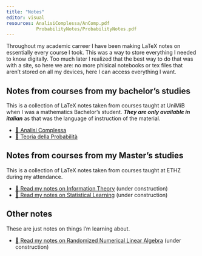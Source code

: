 ```yaml
---
title: "Notes"
editor: visual
resources: AnalisiComplessa/AnComp.pdf
           ProbabilityNotes/ProbabilityNotes.pdf
---
```


Throughout my academic carreer I have been making LaTeX notes on essentially every course I took. This was a way to store everything I needed to know digitally. Too much later I realized that the best way to do that was with a site, so here we are: no more phisical notebooks or tex files that aren't stored on all my devices, here I can access everything I want.

## Notes from courses from my bachelor's studies

This is a collection of LaTeX notes taken from courses taught at UniMiB when I was a mathematics Bachelor's student. ***They are only available in italian*** as that was the language of instruction of the material.

-   [📖 Analisi Complessa](AnalisiComplessa/AnComp.pdf)
-   [📖 Teoria della Probabilità](ProbabilityNotes/ProbabilityNotes.pdf)

## Notes from courses from my Master's studies

This is a collection of LaTeX notes taken from courses taught at ETHZ during my attendance.

-   [📖 Read my notes on Information Theory](InformationTheoryNotes/index.html) (under construction)
-   [📖 Read my notes on Statistical Learning](StatisticalLearning/index.html) (under construction)

## Other notes

These are just notes on things I'm learning about.

-   [📖 Read my notes on Randomized Numerical Linear Algebra](RandNLA/index.html) (under construction)

